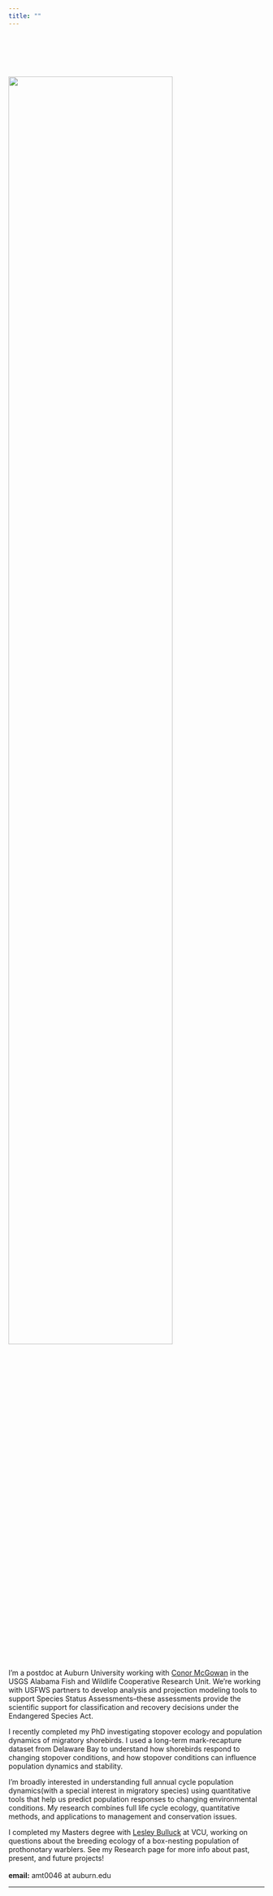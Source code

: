 ```yaml
---
title: ""
---
```


<head>
<link href="//maxcdn.bootstrapcdn.com/font-awesome/4.2.0/css/font-awesome.min.css" rel="stylesheet">
</head>

<br><br><br><br>

<div class = "row">
  
<div class = "col-md-4">
![](files/kayak_selfie.jpg){width=80%} 
</div>
  
<div class = "col-md-8">
I'm a postdoc at Auburn University working with [Conor McGowan](http://www.auburn.edu/~cpm0014/) in the USGS Alabama Fish and Wildlife Cooperative Research Unit. We're working with USFWS partners to develop analysis and projection modeling tools to support Species Status Assessments--these assessments provide the scientific support for classification and recovery decisions under the Endangered Species Act.  
  
I recently completed my PhD investigating stopover ecology and population dynamics of migratory shorebirds. I used a long-term mark-recapture dataset from Delaware Bay to understand how shorebirds respond to changing stopover conditions, and how stopover conditions can influence population dynamics and stability. 

I'm broadly interested in understanding full annual cycle population dynamics(with a special interest in migratory species) using quantitative tools that help us predict population responses to changing environmental conditions. My research combines full life cycle ecology, quantitative methods, and applications to management and conservation issues.  

I completed my Masters degree with [Lesley Bulluck](https://rampages.us/bullucklab/) at VCU, working on questions about the breeding ecology of a box-nesting population of prothonotary warblers. See my Research page for more info about past, present, and future projects!
  \
  \
**email:** amt0046 at auburn.edu

</div>
</div>

---
<center>
<div class = "row">
  
<div class = "col-md-3">

<a href="https://scholar.google.com/citations?user=S7YLY64AAAAJ&hl=en"> <i class="fa fa-graduation-cap fa-4x"></i>  </a>

</div>
  
<div class = "col-md-3">

<a href="https://github.com/annamtucker"> <i class="fa fa-github fa-4x"></i></a>

</div>

<div class = "col-md-3">
<a href="https://twitter.com/annamtucker_"> <i class="fa fa-twitter fa-4x"></i></a>
</div>
  
<div class = "col-md-3">
<a href="mailto:amt0046@auburn.edu"> <i class="fa fa-envelope fa-4x"></i></a>
</div>
</div>
</center>